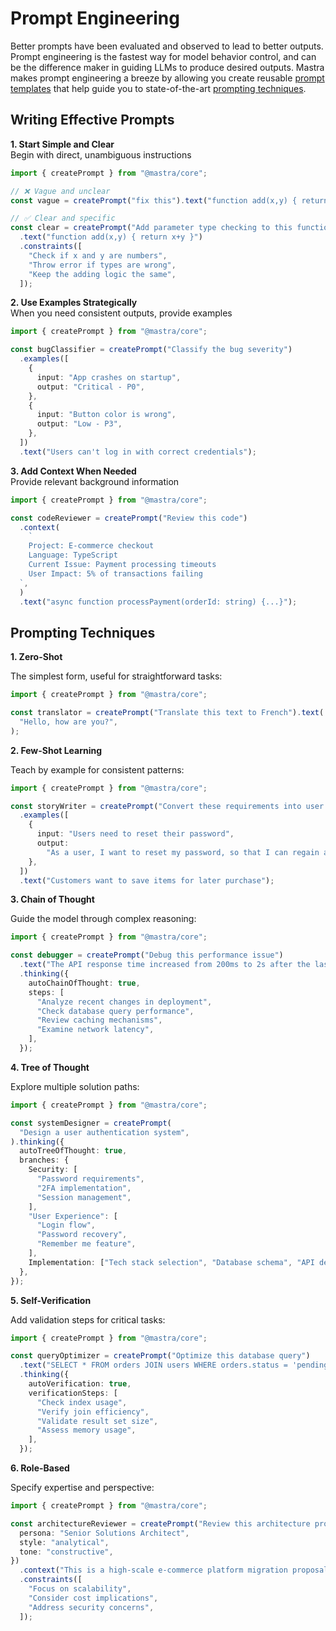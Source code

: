 # Prompt Engineering

Better prompts have been evaluated and observed to lead to better outputs. Prompt engineering is the fastest way for model behavior control,
and can be the difference maker in guiding LLMs to produce desired outputs.
Mastra makes prompt engineering a breeze by allowing you
create reusable [prompt templates](/docs/prompt-engineering/01-prompt-templates) that help guide you to state-of-the-art [prompting techniques](#prompting-techniques).

## Writing Effective Prompts

**1. Start Simple and Clear** \
Begin with direct, unambiguous instructions

```typescript
import { createPrompt } from "@mastra/core";

// ❌ Vague and unclear
const vague = createPrompt("fix this").text("function add(x,y) { return x+y }");

// ✅ Clear and specific
const clear = createPrompt("Add parameter type checking to this function")
  .text("function add(x,y) { return x+y }")
  .constraints([
    "Check if x and y are numbers",
    "Throw error if types are wrong",
    "Keep the adding logic the same",
  ]);
```

**2. Use Examples Strategically** \
When you need consistent outputs, provide examples

```typescript
import { createPrompt } from "@mastra/core";

const bugClassifier = createPrompt("Classify the bug severity")
  .examples([
    {
      input: "App crashes on startup",
      output: "Critical - P0",
    },
    {
      input: "Button color is wrong",
      output: "Low - P3",
    },
  ])
  .text("Users can't log in with correct credentials");
```

**3. Add Context When Needed** \
Provide relevant background information

```typescript
import { createPrompt } from "@mastra/core";

const codeReviewer = createPrompt("Review this code")
  .context(
    `
    Project: E-commerce checkout
    Language: TypeScript
    Current Issue: Payment processing timeouts
    User Impact: 5% of transactions failing
  `,
  )
  .text("async function processPayment(orderId: string) {...}");
```

## Prompting Techniques

**1. Zero-Shot**

The simplest form, useful for straightforward tasks:

```typescript
import { createPrompt } from "@mastra/core";

const translator = createPrompt("Translate this text to French").text(
  "Hello, how are you?",
);
```

**2. Few-Shot Learning**

Teach by example for consistent patterns:

```typescript
import { createPrompt } from "@mastra/core";

const storyWriter = createPrompt("Convert these requirements into user stories")
  .examples([
    {
      input: "Users need to reset their password",
      output:
        "As a user, I want to reset my password, so that I can regain access to my account if I forget it.",
    },
  ])
  .text("Customers want to save items for later purchase");
```

**3. Chain of Thought**

Guide the model through complex reasoning:

```typescript
import { createPrompt } from "@mastra/core";

const debugger = createPrompt("Debug this performance issue")
  .text("The API response time increased from 200ms to 2s after the last deployment")
  .thinking({
    autoChainOfThought: true,
    steps: [
      "Analyze recent changes in deployment",
      "Check database query performance",
      "Review caching mechanisms",
      "Examine network latency",
    ],
  });

```

**4. Tree of Thought**

Explore multiple solution paths:

```typescript
import { createPrompt } from "@mastra/core";

const systemDesigner = createPrompt(
  "Design a user authentication system",
).thinking({
  autoTreeOfThought: true,
  branches: {
    Security: [
      "Password requirements",
      "2FA implementation",
      "Session management",
    ],
    "User Experience": [
      "Login flow",
      "Password recovery",
      "Remember me feature",
    ],
    Implementation: ["Tech stack selection", "Database schema", "API design"],
  },
});
```

**5. Self-Verification**

Add validation steps for critical tasks:

```typescript
import { createPrompt } from "@mastra/core";

const queryOptimizer = createPrompt("Optimize this database query")
  .text("SELECT * FROM orders JOIN users WHERE orders.status = 'pending'")
  .thinking({
    autoVerification: true,
    verificationSteps: [
      "Check index usage",
      "Verify join efficiency",
      "Validate result set size",
      "Assess memory usage",
    ],
  });
```

**6. Role-Based**

Specify expertise and perspective:

```typescript
import { createPrompt } from "@mastra/core";

const architectureReviewer = createPrompt("Review this architecture proposal", {
  persona: "Senior Solutions Architect",
  style: "analytical",
  tone: "constructive",
})
  .context("This is a high-scale e-commerce platform migration proposal")
  .constraints([
    "Focus on scalability",
    "Consider cost implications",
    "Address security concerns",
  ]);
```
